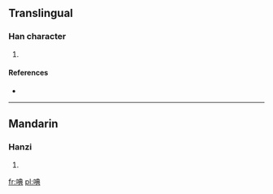==Translingual==

===Han character===
{{Han char|rn=30|rad=口|as=08|sn=11|four=|canj=口廿月金 (RTBC)}}

# {{defn|Han|sort=口08}}

====References====
* {{Han ref|kx=0194.060|dkj=03777|dj=0414.130|hdz=10640.070|uh=553A|ud=21818}}

----

==Mandarin==

===Hanzi===
{{cmn-hanzi|pin=[[qiè]] ([[qie4]]), [[tiǎn]] ([[tian3]]), [[zā]] ([[za1]])|wg=ch'ieh<sup>4</sup>, t'ien<sup>3</sup>, tsa<sup>1</sup>}}

# {{defn|Mandarin|sort=口08}}

[[fr:唺]]
[[pl:唺]]